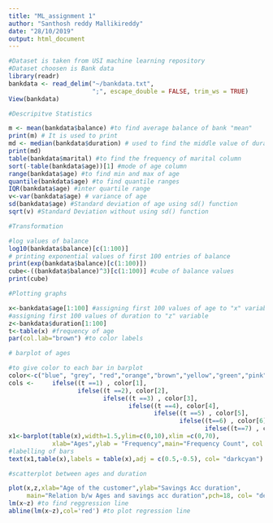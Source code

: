---
title: "ML_assignment 1"
author: "Santhosh reddy Mallikireddy"
date: "28/10/2019"
output: html_document
---
```{r}
#Dataset is taken from USI machine learning repository
#Dataset choosen is Bank data
library(readr)
bankdata <- read_delim("~/bankdata.txt", 
                       ";", escape_double = FALSE, trim_ws = TRUE)
View(bankdata)

#Descripitve Statistics

m <- mean(bankdata$balance) #to find average balance of bank "mean"
print(m) # It is used to print 
md <- median(bankdata$duration) # used to find the middle value of duration
print(md)
table(bankdata$marital) #to find the frequency of marital column
sort(-table(bankdata$age))[1] #mode of age column
range(bankdata$age) #to find min and max of age
quantile(bankdata$age) #to find quantile ranges
IQR(bankdata$age) #inter quartile range
v<-var(bankdata$age) # variance of age
sd(bankdata$age) #Standard deviation of age using sd() function
sqrt(v) #Standard Deviation without using sd() function

#Transformation

#log values of balance 
log10(bankdata$balance)[c(1:100)] 
# printing exponential values of first 100 entries of balance
print(exp(bankdata$balance)[c(1:100)]) 
cube<-((bankdata$balance)^3)[c(1:100)] #cube of balance values
print(cube)

#Plotting graphs

x<-bankdata$age[1:100] #assigning first 100 values of age to "x" variable
#assigning first 100 values of duration to "z" variable
z<-bankdata$duration[1:100]
t<-table(x) #frequency of age
par(col.lab="brown") #to color labels

# barplot of ages

#to give color to each bar in barplot
color<-c("blue", "grey", "red","orange","brown","yellow","green","pink")
cols <-     ifelse((t ==1) , color[1],
                   ifelse((t ==2), color[2],
                          ifelse((t ==3) , color[3],
                                 ifelse((t ==4), color[4],
                                        ifelse((t ==5) , color[5], 
                                               ifelse((t==6) , color[6],
                                                      ifelse((t==7) , color[7] , color[8] )))))))
x1<-barplot(table(x),width=1.5,ylim=c(0,10),xlim =c(0,70),
            xlab="Ages",ylab = "Frequency",main="Frequency Count", col = cols)
#labelling of bars
text(x1,table(x),labels = table(x),adj = c(0.5,-0.5), col= "darkcyan")

#scatterplot between ages and duration

plot(x,z,xlab="Age of the customer",ylab="Savings Acc duration",
     main="Relation b/w Ages and savings acc duration",pch=18, col= "deeppink4")
lm(x~z) #to find reggression line
abline(lm(x~z),col='red') #to plot regression line






```

